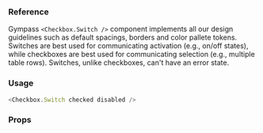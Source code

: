 ### Reference

Gympass `<Checkbox.Switch />` component implements all our design guidelines such as default spacings, borders and color pallete tokens.
Switches are best used for communicating activation (e.g., on/off states), while checkboxes are best used for communicating selection (e.g., multiple table rows). Switches, unlike checkboxes, can't have an error state.

### Usage

```javascript type=expo
<Checkbox.Switch checked disabled />
```

### Props

<PropsTable component="Checkbox.Switch" platform="native" />
